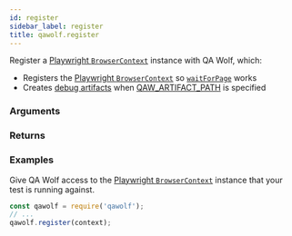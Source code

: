 ```yaml
---
id: register
sidebar_label: register
title: qawolf.register
---
```



<Syntax code="register(context)" />

Register a [Playwright `BrowserContext`](https://github.com/microsoft/playwright/blob/master/docs/api.md#class-browsercontext) instance with QA Wolf, which:

- Registers the [Playwright `BrowserContext`](https://github.com/microsoft/playwright/blob/master/docs/api.md#class-browsercontext) so [`waitForPage`](wait_for_page) works
- Creates [debug artifacts](../../run_tests_in_ci#debug) when [QAW_ARTIFACT_PATH](../environment_variables#qaw_artifact_path) is specified

### Arguments

<ArgumentRegister />

### Returns

<ReturnVoid />

### Examples

Give QA Wolf access to the [Playwright `BrowserContext`](https://github.com/microsoft/playwright/blob/master/docs/api.md#class-browsercontext) instance that your test is running against.

```js
const qawolf = require('qawolf');
// ...
qawolf.register(context);
```
